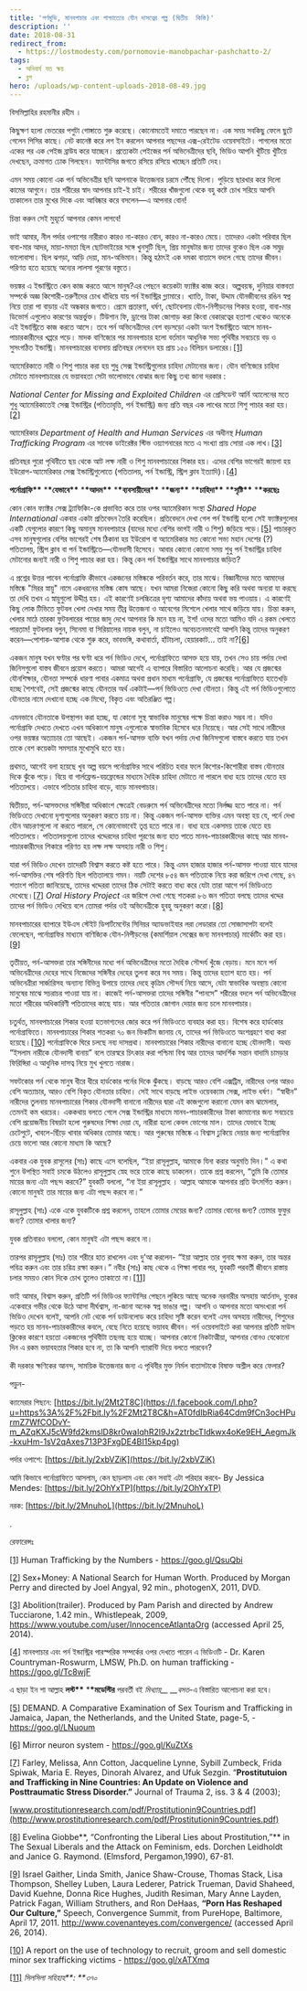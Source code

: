 ```yaml
---
title: 'পর্ণমুভি, মানবপাচার এবং পাশ্চাত্যের যৌন দাসত্বের গল্প (দ্বিতীয়  কিস্তি)'
description: ''
date: 2018-08-31
redirect_from:
  - https://lostmodesty.com/pornomovie-manobpachar-pashchatto-2/
tags:
  - অনিবার্য যত ক্ষয়
  - ব্লগ
hero: /uploads/wp-content-uploads-2018-08-49.jpg
---
```


বিসমিল্লাহির রহমানীর রহীম ।

কিছুক্ষণ হলো ভেতরের পশুটা গোঙ্গাতে শুরু করেছে। কোনোমতেই দমাতে পারছেন না। এক সময় সবকিছু ফেলে ছুটে গেলেন পিসির কাছে। নেট কানেক্ট করে লগ ইন করলেন আপনার পছন্দের এক্স-রেইটেড ওয়েবসাইটে। পাগলের মতো একের পর এক পেইজ ব্রাউয করে যাচ্ছেন। প্রত্যেকটা পেইজের পর্ন অভিনেত্রীদের ছবি, ভিডিও আপনি খুঁটিয়ে খুঁটিয়ে দেখছেন, ক্রমাগত ঢোক গিলছেন। ফ্যান্টাসির জগতে রসিয়ে রসিয়ে খাচ্ছেন প্রতিটি দেহ।

এমন সময় কোনো এক পর্ন অভিনেত্রীর ছবি আপনাকে উত্তেজনার চরমে পৌঁছে দিলো। পুড়িয়ে ছারখার করে দিলো কামের আগুনে। তার শরীরের স্বাদ আপনার চাই-ই চাই। শরীরের খাঁজগুলো থেকে বহু কষ্টে চোখ সরিয়ে আপনি তাকালেন তার মুখের দিকে এবং আবিষ্কার করে বসলেন—এ আপনার বোন!

চিন্তা করুন সেই মুহূর্তে আপনার কেমন লাগবে!

ভাই আমার, নীল পর্দার ওপাশের নারীরাও কারও না-কারও বোন, কারও না-কারও মেয়ে। তাদেরও একটা পরিবার ছিল বাবা-মার আদর, মায়া-মমতা ছিল ছোটভাইয়ের সঙ্গে খুনসুটি ছিল, প্রিয় মানুষটার জন্য তাদের বুকেও ছিল এক সমুদ্র ভালোবাসা। ছিল ঝগড়া, আড়ি দেয়া, মান-অভিমান। কিন্তু হঠাৎই এক দমকা বাতাসে বদলে গেছে তাদের জীবন। পরিণত হতে হয়েছে অন্যের লালসা পূরণের বস্তুতে।

ভয়ঙ্কর এ ইন্ডাস্ট্রিতে কেন কাজ করতে আসে মানুষ?এর পেছনে কয়েকটা ফ্যাক্টর কাজ করে। অল্পবয়স্ক, দুনিয়ার বাস্তবতা সম্পর্কে অজ্ঞ কিশোরী-তরুণীদের চোখ ধাঁধিয়ে যায় পর্ন ইন্ডাস্ট্রির গ্ল্যামারে। খ্যাতি, টাকা, উদ্দাম যৌনজীবনের রঙিন স্বপ্ন নিয়ে তারা পা বাড়ায় এই অন্ধকার জগতে। প্রেমে প্রতারণা, ধর্ষণ, ছোটবেলায় যৌন-নিপীড়নের শিকার হওয়া, বাবা-মার ডিভোর্স এগুলোও কারণের অন্তর্ভুক্ত। টিউশান ফি, ড্রাগের টাকা জোগাড় করা কিংবা বেকারত্বের হতাশা থেকেও অনেকে এই ইন্ডাস্ট্রিতে কাজ করতে আসে। তবে পর্ন অভিনেত্রীদের বেশ বড়সড়ো একটা অংশ ইন্ডাস্ট্রিতে আসে মানব-পাচারকারীদের খপ্পরে পড়ে। মাদক বাণিজ্যের পর মানবপাচার হলো বর্তমান আধুনিক সভ্য পৃথিবীর সবচেয়ে বড় ও সুসংগঠিত ইন্ডাস্ট্রি। মানবপাচারের ব্যবসায় প্রতিবছর লেনদেন হয় প্রায় ১৫০ বিলিয়ন ডলারের।[\[1\]](https://www.blogger.com/blogger.g?blogID=606604752833102909#_ftn1)

অ্যামেরিকাতে নারী ও শিশু পাচার করা হয় শুধু সেক্স ইন্ডাস্ট্রিগুলোর চাহিদা মেটানোর জন্য। যৌন বাণিজ্যের চাহিদা মেটাতে মানবপাচারের যে ভয়াবহতা সেটা ভালোভাবে বোঝার জন্য কিছু তথ্য জানা দরকার :

_National Center for Missing and Exploited Children_ এর প্রেসিডেন্ট আর্নি অ্যালেনের মতে শুধু অ্যামেরিকাতেই সেক্স ইন্ডাস্ট্রির (পতিতাবৃত্তি, পর্ন ইন্ডাস্ট্রি) জন্য প্রতি বছর এক লাখের মতো শিশু পাচার করা হয়।[\[2\]](https://www.blogger.com/blogger.g?blogID=606604752833102909#_ftn2)

অ্যামেরিকার _Department of Health and Human Services_ এর অধীনস্থ _Human Trafficking Program_ এর সাবেক ডাইরেক্টর স্টিভ ওয়্যাগনারের মতে এ সংখ্যা প্রায় সোয়া এক লাখ।[\[3\]](https://www.blogger.com/blogger.g?blogID=606604752833102909#_ftn3)

প্রতিবছর পুরো পৃথিবীতে ছয় থেকে আট লক্ষ নারী ও শিশু মানবপাচারের শিকার হয়। এদের বেশির ভাগেরই জায়গা হয় ইউরোপ-অ্যামেরিকার সেক্স ইন্ডাস্ট্রিগুলোতে (পতিতালয়, পর্ন ইন্ডাস্ট্রি, স্ট্রিপ ক্লাব ইত্যাদি)।[\[4\]](https://www.blogger.com/blogger.g?blogID=606604752833102909#_ftn4)

**পর্নোগ্রাফি\*\*** \***\*যেভাবে\*\*** \***\*আদম\*\*** \***\*ব্যবসায়ীদের\*\*** \***\*জন্য\*\*** \***\*চাহিদা\*\*** \***\*সৃষ্টি\*\*** \***\*করছেঃ**

কোন কোন ফ্যাক্টর সেক্স ট্র্যাফিকিং-কে প্রভাবিত করে তার ওপর অ্যামেরিকান সংস্থা _Shared Hope International_ একবার একটা প্রতিবেদন তৈরি করেছিল। প্রতিবেদনে দেখা গেল পর্ন ইন্ডাস্ট্রি হলো সেই ফ্যাক্টরগুলোর একটি যেগুলোর কারণে কিছু অমানুষ মানবপাচারে (যাদের মধ্যে বেশির ভাগই নারী ও শিশু) জড়িয়ে পড়ে।[\[5\]](https://www.blogger.com/blogger.g?blogID=606604752833102909#_ftn5) পাচারকৃত এসব মানুষগুলোর বেশির ভাগেরই শেষ ঠিকানা হয় ইউরোপ বা অ্যামেরিকার মত কোনো সভ্য মহান দেশের (?) পতিতালয়, স্ট্রিপ ক্লাব বা পর্ন ইন্ডাস্ট্রিতে—যৌনদাসী হিসেবে। আবার কোনো কোনো সময় শুধু পর্ন ইন্ডাস্ট্রির চাহিদা মেটানোর জন্যই নারী ও শিশু পাচার করা হয়। কিন্তু কেন পর্ন ইন্ডাস্ট্রির সাথে মানবপাচার জড়িত?

এ প্রশ্নের উত্তর পাবেন পর্নোগ্রাফি কীভাবে একজনের মস্তিষ্ককে পরিবর্তন করে, তার মাঝে। বিজ্ঞানীদের মতে আমাদের মস্তিষ্কে "মিরর স্নায়ু" নামে একধরনের মস্তিষ্ক কোষ আছে। যখন আমরা নিজেরা কোনো কিছু করি অথবা অন্যরা যা করছে তা দেখি তখন এ স্নায়ুগুলো উদ্দীপ্ত হয়। এই কারণেই চলচ্চিত্রের দৃশ্য আমাদের কাঁদায় অথবা ভয় পাওয়ায়। এ কারণেই কিছু লোক টিভিতে ফুটবল খেলা দেখার সময় তীব্র উত্তেজনা ও আবেগের মিশেলে খেলার সাথে জড়িয়ে যায়। চিন্তা করুন, খেলার মাঠে তারকা ফুটবলারের পায়ের জাদু দেখে আপনার কি মনে হয় না, ইশ! ওদের মতো আমিও যদি এ রকম খেলতে পারতাম! ফুটবলার বলুন, সিনেমা বা সিরিয়ালের নায়ক বলুন, না চাইলেও অবেচতনভাবেই আপনি কিন্তু তাদের অনুকরণ করেন—পোশাক-আশাক থেকে শুরু করে, ভাবভঙ্গি, কথাবার্তা, হাঁটাচলা, হেয়ারকাট... তাই না?[\[6\]](https://www.blogger.com/blogger.g?blogID=606604752833102909#_ftn6)

একজন মানুষ যখন ঘণ্টার পর ঘণ্টা ধরে পর্ন ভিডিও দেখে, পর্নোগ্রাফিতে আসক্ত হয়ে যায়, তখন সেও চায় পর্দায় দেখা জিনিসগুলো বাস্তব জীবনে প্রয়োগ করতে। আমরা আগেই এ ব্যাপারে বিস্তারিত আলোচনা করেছি। আর যে প্রজন্মের যৌনশিক্ষার, যৌনতা সম্পর্কে ধারণা পাবার একমাত্র অথবা প্রধান মাধ্যম পর্নোগ্রাফি, যে প্রজন্মের পর্নোগ্রাফিতে হাতেখড়ি হচ্ছে শৈশবেই, সেই প্রজন্মের কাছে যৌনতার অর্থ একটাই—পর্ন ভিডিওতে দেখা যৌনতা। কিন্তু এই পর্ন ভিডিওগুলোতে যৌনতার নামে দেখানো হচ্ছে এক মিথ্যে, বিকৃত এবং অতিরঞ্জিত গল্প।

এমনভাবে যৌনতাকে উপস্থাপন করা হচ্ছে, যা কোনো সুস্থ স্বাভাবিক মানুষের পক্ষে চিন্তা করাও সম্ভব না। যদিও পর্নোগ্রাফি দেখতে দেখতে এখন অধিকাংশ মানুষ এগুলোকে স্বাভাবিক হিসেবে ধরে নিয়েছে। আর সেই সাথে নারীদের ওপর ভয়ঙ্কর অত্যাচার তো আছেই। একজন পর্ন-আসক্ত ব্যক্তি যখন পর্দায় দেখা জিনিসগুলো বাস্তবে করতে যায় তখন তাকে বেশ কয়েকটা সমস্যার মুখোমুখি হতে হয়।

প্রথমত, আগেই বলা হয়েছে খুব অল্প বয়সে পর্নোগ্রাফির সাথে পরিচিত হবার ফলে কিশোর-কিশোরীরা বাস্তব যৌনতার দিকে ঝুঁকে পড়ে। বিয়ে বা গার্লফ্রেন্ড-বয়ফ্রেন্ডের মাধ্যমে দৈহিক চাহিদা মেটাতে না পারলে বাধ্য হয়ে তাদের যেতে হয় পতিতালয়ে। এভাবে পতিতার চাহিদা বাড়ে, বাড়ে মানবপাচার।

দ্বিতীয়ত, পর্ন-আসক্তদের সঙ্গিনীরা অধিকাংশ ক্ষেত্রেই বেডরুমে পর্ন অভিনেত্রীদের মতো নির্লজ্জ হতে পারে না। পর্ন ভিডিওতে দেখানো দৃশ্যগুলোর অনুকরণ করতে চায় না। কিন্তু একজন পর্ন-আসক্ত ব্যক্তির এমন অবস্থা হয় যে, পর্নে দেখা যৌন আচরণগুলো না করতে পারলে, সে কোনোভাবেই তৃপ্ত হতে পারে না। বাধ্য হয়ে একসময় তাকে যেতে হয় পতিতালয়ে। পতিতালয়গুলো তাদের খদ্দেরদের চাহিদা পূরণের জন্য হাত পাতে মানব-পাচারকারীদের কাছে আর মানব-পাচারকারীদের শিকারে পরিণত হয় লক্ষ লক্ষ অসহায় নারী ও শিশু।

যারা পর্ন ভিডিও দেখেন তাদেরটি বিশ্বাস করতে কষ্ট হতে পারে। কিন্তু এমন হাজার হাজার পর্ন-আসক্ত পাওয়া যাবে যাদের পর্ন-আসক্তির শেষ পরিণতি ছিল পতিতালয়ে গমন। নয়টি দেশের ৮৫৪ জন পতিতাকে নিয়ে করা জরিপে দেখা গেছে, ৪৭ শতাংশ পতিতা জানিয়েছে, তাদের খদ্দেররা তাদের ঠিক সেটাই করতে বাধ্য করে যেটা তারা আগে পর্ন ভিডিওতে দেখেছে।[\[7\]](https://www.blogger.com/blogger.g?blogID=606604752833102909#_ftn7) _Oral History Project_ এর জরিপে দেখা গেছে শতকরা ৮৬ জন পতিতা বলছে তাদের খদ্দের তাদের পর্ন ভিডিও দেখিয়ে বলে তোমরা পর্দার ওই অভিনেত্রীকে হুবহু অনুকরণ করো।[\[8\]](https://www.blogger.com/blogger.g?blogID=606604752833102909#_ftn8)

মানবপাচারের ব্যাপারে ইউএস স্টেইট ডিপার্টমেন্টের সিনিয়র অ্যাডভাইযার লরা লেডারার তো সোজাসাপটা বলেই ফেলেছেন, পর্নোগ্রাফির মাধ্যমে বাণিজ্যিক যৌন-নিপীড়নের (কমার্শিয়াল সেক্সের জন্য মানবপাচার) মার্কেটিং করা হয়।[\[9\]](https://www.blogger.com/blogger.g?blogID=606604752833102909#_ftn9)

তৃতীয়ত, পর্ন-আসক্তরা তার সঙ্গিনীদের মধ্যে পর্ন অভিনেত্রীদের মতো দৈহিক সৌন্দর্য খুঁজে বেড়ায়। মনে মনে পর্ন অভিনেত্রীদের দেহের সাথে নিজেদের সঙ্গিনীর দেহের তুলনা করে সব সময়। কিন্তু তাদের হতাশ হতে হয়। পর্ন অভিনেত্রীরা সার্জারিসহ অন্যান্য বিভিন্ন উপায়ে তাদের দেহে কৃত্রিম সৌন্দর্য নিয়ে আসে, যেটা স্বাভাবিক অবস্থায় কোনো মানুষের মাঝে সচরাচর পাওয়া যায় না। কাজেই পর্ন-আসক্তরা তাদের সঙ্গিনীর “পানসে” শরীরের বদলে পর্ন অভিনেত্রীদের মতো শরীরের অধিকারিণী পতিতাদের কাছে যায়। আর পতিতার জোগান দেয়ার জন্য চলে মানবপাচার।

চতুর্থত, মানবপাচারের শিকার হওয়া হতভাগ্যদের জোর করে পর্ন ভিডিওতে ব্যবহার করা হয়। বিশেষ করে হার্ডকোর পর্নোগ্রাফিতে। মানবপাচারের শিকার শতকরা ৭০ জন ভিকটিম জানায় যে, তাদের পর্ন ভিডিওতে অংশগ্রহণে বাধ্য করা হয়েছে।[\[10\]](https://www.blogger.com/blogger.g?blogID=606604752833102909#_ftn10) পর্নোগ্রাফিকে ঘিরে চলছে নব্য দাসপ্রথা। মানবপাচারের শিকার নারীদের বানানো হচ্ছে যৌনদাসী। অথচ “ইসলাম নারীকে যৌনদাসী বানায়” বলে তারস্বরে চিৎকার করা পশ্চিমা বিশ্ব আর তাদের আদর্শিক সন্তান বাদামি চামড়ার ফিরিঙ্গিরা এ আধুনিক দাসত্ব নিয়ে মুখ খুলতে নারাজ।

সফটকোর পর্ন থেকে মানুষ ধীরে ধীরে হার্ডকোর পর্নের দিকে ঝুঁকছে। বাড়ছে আরও বেশি এক্সট্রিম, নারীদের ওপর আরও বেশি অত্যাচার, আরও বেশি বিকৃত যৌনতার চাহিদা। সেই সাথে বাড়ছে লাইভ ওয়েবক্যাম সেক্স, লাইভ ধর্ষণ। “স্বাধীন” নারীদের তুলনায় মানবপাচারের শিকার যৌনদাসী বানানো নারীদের দ্বারা এই কাজগুলো করানো যেমন কম ঝামেলার, তেমনই কম খরচের। এককথায় বলতে গেলে সেক্স ইন্ডাস্ট্রির মাধ্যমে মানব-পাচারকারীদের টাকা কামানোর জন্য সবচেয়ে বেশি প্রয়োজনীয় বিষয়টা হলো পুরুষদের শিক্ষা দেয়া যে, নারীরা হলো কেবল ভোগের মাল। তাদের যেভাবে ইচ্ছে চেটেপুটে, খাবলে-ছিঁড়ে খাবার অধিকার তোমার আছে। আর পুরুষের মস্তিষ্কে এ বিশ্বাস ঢুকিয়ে দেয়ার জন্য পর্নোগ্রাফির চেয়ে ভালো আর কোনো মাধ্যম কি আছে?

একবার এক যুবক রাসূলের (সাঃ) কাছে এসে বলেছিল, “ইয়া রাসূলুল্লাহ, আমাকে যিনা করার অনুমতি দিন।” এ কথা শুনে উপস্থিত সবাই চমকে উঠলেও রাসূলুল্লাহ স্নেহ ভরে তাকে কাছে ডাকলেন। তাকে প্রশ্ন করলেন, “তুমি কি তোমার মায়ের জন্য এটা পছন্দ করবে?” যুবকটি বললো, “না ইয়া রাসূলুল্লাহ । আল্লাহ আমাকে আপনার প্রতি উৎসর্গিত করুন। কোনো মানুষই তার মায়ের জন্য এটা পছন্দ করবে না।”

রাসূলুল্লাহ (সাঃ) একে একে যুবকটিকে প্রশ্ন করলেন, তাহলে তোমার মেয়ের জন্য? তোমার বোনের জন্য? তোমার ফুফুর জন্য? তোমার খালার জন্য?

যুবক প্রতিবারও বললো, কোন মানুষই এটা পছন্দ করবে না।

তারপর রাসূলুল্লাহ (সাঃ) তার শরীরে হাত রাখলেন এবং দু’আ করলেন- “ইয়া আল্লাহ তার গুনাহ ক্ষমা করুন, তার অন্তর পবিত্র করুন এবং তার চরিত্র রক্ষা করুন।” নবীর (সাঃ) কাছ থেকে এ শিক্ষা পাবার পর, যুবকটি পরবর্তী জীবনে রাস্তায় চলার সময়ও কোন দিকে চোখ তুলেও তাকাতো না।[\[11\]](https://www.blogger.com/blogger.g?blogID=606604752833102909#_ftn11)

ভাই আমার, বিশ্বাস করুন, প্রতিটি পর্ন ভিডিওর ফ্যান্টাসির পেছনে লুকিয়ে আছে অনেক নরনারীর অসহায় আর্তনাদ, বুকের একেবারে গভীর থেকে উঠে আসা দীর্ঘশ্বাস, না-জানা অনেক স্বপ্ন ভাঙার গল্প। আপনি ও আপনার মতো অসংখ্যরা পর্ন ভিডিও দেখেন বলেই, আপনি নেট থেকে পর্ন ডাউনলোড করে চাহিদা সৃষ্টি করেন বলেই এসব অসহায় নারীদের, শিশুদের পড়তে হয় মানব-পাচারকারীদের কবলে, বেছে নিতে হয়েছে ভয়াবহ জীবন। পর্ন ওয়েবসাইটে করা আপনার প্রতিটি মাউস ক্লিকের কারণে হয়তো একজনের পৃথিবীটা তছনছ হয়ে যাচ্ছে। আপনার কোনো নিকটাত্মীয়া, আপনার বোনও যেকোনো দিন এ রকম ভয়াবহতার শিকার হবে না, তা কি আপনি গ্যারান্টি দিয়ে বলতে পারবেন?

কী দরকার ক্ষণিকের আনন্দ, সাময়িক উত্তেজনার জন্য এ পৃথিবীর মুক্ত নির্মল বাতাসটাকে বিষাক্ত অশ্লীল করে ফেলার?

পড়ুন-

ক্যামেরার পিছনে: [https://bit.ly/2Mt2T8C](https://l.facebook.com/l.php?u=https%3A%2F%2Fbit.ly%2F2Mt2T8C&h=AT0fdIbRia64Cdm9fCn3ocHPurmZ7WfCODvY-m_AZqKXJ5cW9fd2kmslD8kr0waIqhR2l9Jx2ztrbcTIdkwx4oKe9EH_AegmJk-kxuHm-1sV2qAxes713P3FxgDE4BI15kp4pg)

পর্দার ওপাশে: [https://bit.ly/2xbVZiK](https://bit.ly/2xbVZiK)

আমি কিভাবে পর্নোগ্রাফিতে আসলাম, কেন ছাড়লাম এবং কেন সবাই এটা পরিহার করবে- By Jessica Mendes: [https://bit.ly/2OhYxTP](https://bit.ly/2OhYxTP)

নরক: [https://bit.ly/2MnuhoL](https://bit.ly/2MnuhoL)

.

রেফারেন্সঃ

[\[1\]](https://www.blogger.com/blogger.g?blogID=606604752833102909#_ftnref1) Human Trafficking by the Numbers - https://goo.gl/QsuQbi

[\[2\]](https://www.blogger.com/blogger.g?blogID=606604752833102909#_ftnref2) Sex+Money: A National Search for Human Worth. Produced by Morgan Perry and directed by Joel Angyal, 92 min., photogenX, 2011, DVD.

[\[3\]](https://www.blogger.com/blogger.g?blogID=606604752833102909#_ftnref3) Abolition(trailer). Produced by Pam Parish and directed by Andrew Tucciarone, 1.42 min., Whistlepeak, 2009, https://www.youtube.com/user/InnocenceAtlantaOrg (accessed April 25, 2014).

[\[4\]](https://www.blogger.com/blogger.g?blogID=606604752833102909#_ftnref4) মানবপাচার এবং পর্ন ইন্ডাস্ট্রির পারস্পরিক সম্পর্কের ওপর দেখতে পারেন এ ভিডিওটি - Dr. Karen Countryman-Roswurm, LMSW, Ph.D. on human trafficking - https://goo.gl/Tc8wjF

এ ছাড়া ইন শা আল্লাহ **লস্ট\*\*** \***\*মডেস্টির** পরবর্তী বই _মিথ্যায়\_\_ \_\_বসত_-এ বিস্তারিত আলোচনা করা হবে।

[\[5\]](https://www.blogger.com/blogger.g?blogID=606604752833102909#_ftnref5) DEMAND. A Comparative Examination of Sex Tourism and Trafficking in Jamaica, Japan, the Netherlands, and the United State, page-5, - https://goo.gl/LNuoum

[\[6\]](https://www.blogger.com/blogger.g?blogID=606604752833102909#_ftnref6) Mirror neuron system - https://goo.gl/KuZtXs

[\[7\]](https://www.blogger.com/blogger.g?blogID=606604752833102909#_ftnref7) Farley, Melissa, Ann Cotton, Jacqueline Lynne, Sybill Zumbeck, Frida Spiwak, Maria E. Reyes, Dinorah Alvarez, and Ufuk Sezgin. “**Prostitutuion and Trafficking in Nine Countries: An Update on Violence and Posttraumatic Stress Disorder.”** Journal of Trauma 2, iss. 3 & 4 (2003);

[www.prostitutionresearch.com/pdf/Prostitutionin9Countries.pdf](http://www.prostitutionresearch.com/pdf/Prostitutionin9Countries.pdf)

[\[8\]](https://www.blogger.com/blogger.g?blogID=606604752833102909#_ftnref8) Evelina Giobbe**, “Confronting the Liberal Lies about Prostitution,”** in The Sexual Liberals and the Attack on Feminism, eds. Dorchen Leidholdt and Janice G. Raymond. (Elmsford, Pergamon,1990), 67-81.

[\[9\]](https://www.blogger.com/blogger.g?blogID=606604752833102909#_ftnref9) Israel Gaither, Linda Smith, Janice Shaw-Crouse, Thomas Stack, Lisa Thompson, Shelley Luben, Laura Lederer, Patrick Trueman, David Shaheed, David Kuehne, Donna Rice Hughes, Judith Resiman, Mary Anne Layden, Patrick Fagan, William Struthers, and Ron DeHaas, **“Porn Has Reshaped Our Culture,”** Speech, Convergence Summit, from PureHope, Baltimore, April 17, 2011. http://www.covenanteyes.com/convergence/ (accessed April 26, 2014).

[\[10\]](https://www.blogger.com/blogger.g?blogID=606604752833102909#_ftnref10) A report on the use of technology to recruit, groom and sell domestic minor sex trafficking victims - https://goo.gl/xATXmq

[\[11\]](https://www.blogger.com/blogger.g?blogID=606604752833102909#_ftnref11) _সিলসিলা সহিহাহ**: **৩৭০_
